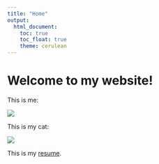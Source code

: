 ```yaml
---
title: "Home"
output: 
  html_document:
    toc: true
    toc_float: true
    theme: cerulean
---
```


# Welcome to my website!

This is me:

![](me.jpg)


This is my cat:

![](coco.JPG)


This is my [resume](resume.html).